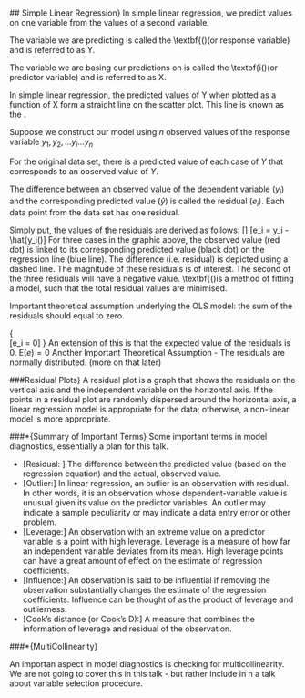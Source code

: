 

\
## Simple Linear Regression}
In simple linear regression, we predict values on one variable from the values of a second variable. 


The variable we are predicting is called the \textbf{\textit{dependent variable}()</tt>(or response variable) and is referred to as Y. 

The variable we are basing our predictions on is called the \textbf{i\textit{ndependent variable}()</tt>(or predictor variable) and is referred to as X.
 \textit{
Remark: When there is only one predictor variable, the prediction method is called simple regression. Linear regression can have more than one predictor variable, i.e. Multiple Linear Regression.}



In simple linear regression, the predicted values of Y when plotted as a function of X form a straight line on the scatter plot. This line is known as the \textbf{\textit{regression line}}. 

\begin{figure}[h!]
\centering
\includegraphics[width=0.9\linewidth]{resids1}
\caption{}
\label{fig:resids1}
\end{figure}


Suppose we construct our model using $n$ observed values of the response variable $y_1, y_2, \ldots y_i \ldots y_n$

For the original data set, there is a predicted value of each case of $Y$ that corresponds to an observed value of $Y$. 

The difference between an observed value of the dependent variable ($y_i$) and the corresponding predicted value ($\hat{y}$) is called the residual ($e_i$). Each data point from the data set has one residual.

Simply put, the values of the residuals are derived as follows: 
\[\mbox{Residual = Observed value - Predicted value}\]
\[e_i = y_i - \hat{y_i()</tt>\]
For three cases in the graphic above, the observed value (red dot) is linked to its corresponding predicted value (black dot) on the regression line (blue line).
The difference (i.e. residual) is depicted using a dashed line. The magnitude of these residuals is of interest.
The second of the three residuals will have a negative value.
\textbf{\textit{Ordinary Least Squares}()</tt>is a method of fitting a model, such that the total residual values are minimised.


Important theoretical assumption underlying the OLS model: the sum of the residuals should equal to zero. 

{
\
\[\sum e_i = 0\]
}
An extension of this is that the expected value of the residuals is 0. 
$\mathrm{E}(e) = 0$
Another Important Theoretical Assumption - The residuals are normally distributed. (more on that later)


###Residual Plots}
A residual plot is a graph that shows the residuals on the vertical axis and the independent variable on the horizontal axis. If the points in a residual plot are randomly dispersed around the horizontal axis, a linear regression model is appropriate for the data; otherwise, a non-linear model is more appropriate.


\###*{Summary of Important Terms}
Some important terms in model diagnostics, essentially a plan for this talk.

*  [Residual: ] The difference between the predicted value (based on the regression equation) and the actual, observed value.
*  [Outlier:]  In linear regression, an outlier is an observation with  residual.  In other words, it is an observation whose dependent-variable value is unusual given its value on the predictor variables.  An outlier may indicate a sample peculiarity or may indicate a data entry error or other problem. 
*  [Leverage:]  An observation with an extreme value on a predictor variable is a point with high leverage.  Leverage is a measure of how far an independent variable deviates from its mean.  High leverage points can have a great amount of effect on the estimate of regression coefficients. 
*  [Influence:]  An observation is said to be influential if removing the observation substantially changes the estimate of the regression coefficients.  Influence can be thought of as the product of leverage and outlierness.  
*  [Cook's distance (or Cook's D):] A measure that combines the information of leverage and residual of the observation.  


\###*{MultiCollinearity}

An importan aspect in model diagnostics is checking for multicollinearity. We are not going to cover this in this talk - but rather include in n a talk about variable selection procedure.



